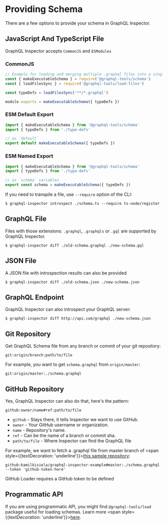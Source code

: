 
# Providing Schema

There are a few options to provide your schema in GraphQL Inspector.

## JavaScript And TypeScript File

GraphQL Inspector accepts `CommonJS` and `ESModules`

### CommonJS

```js
// Example for loading and merging multiple .graphql files into a single schema
const { makeExecutableSchema } = require('@graphql-tools/schema')
const { loadFilesSync } = require('@graphql-tools/load-files')

const typeDefs = loadFilesSync('**/*.graphql')

module.exports = makeExecutableSchema({ typeDefs })
```

### ESM Default Export

```ts
import { makeExecutableSchema } from '@graphql-tools/schema'
import { typeDefs } from './type-defs'

// as `default`
export default makeExecutableSchema({ typeDefs })
```

### ESM Named Export

```ts
import { makeExecutableSchema } from '@graphql-tools/schema'
import { typeDefs } from './type-defs'

// as `schema` variables
export const schema = makeExecutableSchema({ typeDefs })
```

If you need to transpile a file, use `--require` option of the CLI:
```
$ graphql-inspector introspect ./schema.ts --require ts-node/register
```
## GraphQL File

Files with those extensions: `.graphql`, `.graphqls` or `.gql` are supported by GraphQL Inspector.
```
$ graphql-inspector diff ./old-schema.graphql ./new-schema.gql
```
## JSON File

A JSON file with introspection results can also be provided
```
$ graphql-inspector diff ./old-schema.json ./new-schema.json
```
## GraphQL Endpoint

GraphQL Inspector can also introspect your GraphQL server:
```
$ graphql-inspector diff http://api.com/graphql ./new-schema.json
```
## Git Repository

Get GraphQL Schema file from any branch or commit of your git repository:
```
git:origin/branch:path/to/file
```
For example, you want to get `schema.graphql` from `origin/master`:
```
git:origin/master:./schema.graphql
```
## GitHub Repository

Yes, GraphQL Inspector can also do that, here's the pattern:
```
github:owner/name#ref:path/to/file
```
- `github` - Stays there, it tells Inspector we want to use GitHub.
- `owner` - Your GitHub username or organization.
- `name` - Repository's name.
- `ref` - Can be the name of a branch or commit sha.
- `path/to/file` - Where Inspector can find the GraphQL file

For example, we want to fetch a .graphql file from master branch of <span style={{textDecoration: 'underline'}}>[this sample repository](https://github.com/kamilkisiela/graphql-inspector-example/blob/master/schema.graphql)</span>:
```
github:kamilkisiela/graphql-inspector-example#master:./schema.graphql --token 'github-token-here'
```
<Callout type="info">
GitHub Loader requires a GitHub token to be defined
</Callout>

## Programmatic API

If you are using programmatic API, you might find `@graphql-tools/load` package useful for loading schemas. Learn more <span style={{textDecoration: 'underline'}}>[here](https://graphql-tools.com/docs/schema-loading)</span>.

